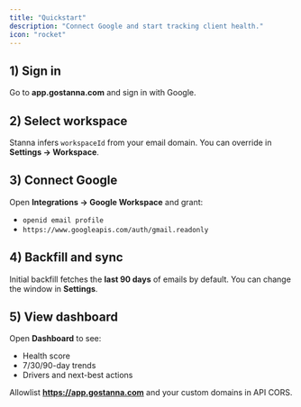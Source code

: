 ```yaml
---
title: "Quickstart"
description: "Connect Google and start tracking client health."
icon: "rocket"
---
```

## 1) Sign in
Go to **app.gostanna.com** and sign in with Google.

## 2) Select workspace
Stanna infers `workspaceId` from your email domain. You can override in **Settings → Workspace**.

## 3) Connect Google
Open **Integrations → Google Workspace** and grant:
- `openid email profile`
- `https://www.googleapis.com/auth/gmail.readonly`

## 4) Backfill and sync
Initial backfill fetches the **last 90 days** of emails by default. You can change the window in **Settings**.

## 5) View dashboard
Open **Dashboard** to see:
- Health score
- 7/30/90-day trends
- Drivers and next-best actions

<Tip>Allowlist **https://app.gostanna.com** and your custom domains in API CORS.</Tip>
